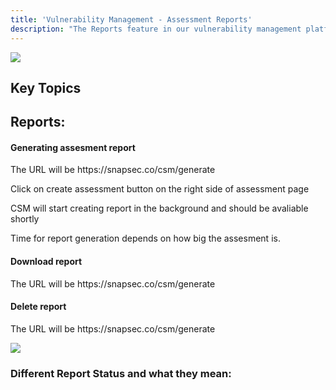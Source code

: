 ```yaml
---
title: 'Vulnerability Management - Assessment Reports'
description: "The Reports feature in our vulnerability management platform offers organizations a streamlined and efficient way to generate comprehensive reports for each assessment. With an automatic and fast report generation process, users can effortlessly extract valuable insights and findings from their security assessments. This feature ensures that organizations can quickly access and share key information, including vulnerabilities, remediation progress, risk scores, and other relevant metrics. The automated nature of report generation reduces manual effort, saving time and resources for security teams. The reports are designed to be clear, concise, and actionable, facilitating communication within the organization and supporting informed decision-making. Users can download the reports, facilitating easy sharing with stakeholders, compliance auditors, and other relevant parties. This feature streamlines the reporting workflow, enhancing the organization's ability to communicate and act upon critical security findings effectively."
---
```


<img
  className="hidden dark:block"
  src="/images/csm/46.png"
/>


## Key Topics
<CardGroup cols={2}>
  <Card title="Generate Report" icon="bars-staggered" href="#generating-assesment-report">
    
  </Card>
  <Card title="Download report" icon="file-arrow-down" href="#download-report">
   
  </Card>
  <Card title="Delete Report" icon="trash" href="#deleting-report">
    
  </Card>

  <Card title="Report Status" icon="hourglass" href="#different-report-status-and-what-they-mean">
   
  </Card>
</CardGroup>



## Reports:

#### Generating assesment report

<Steps>
  <Step title="Navigate to reports page">
    <p>The URL will be https://snapsec.co/csm/generate</p>
  </Step>

  <Step title="Click on `generate report`">
    <p>Click on create assessment button on the right side of assessment page</p>
  </Step>

  <Step title="Select the assessment you want to create report for">
  </Step>

  <Step title="Click `Apply`">
  <p>CSM will start creating report in the background and should be avaliable shortly</p>
  </Step>
</Steps>

<Note> Time for report generation depends on how big the assesment is.</Note>


#### Download report

<Steps>
  <Step title="Navigate to reports page">
    <p>The URL will be https://snapsec.co/csm/generate</p>
  </Step>

  <Step title="Click `Delete` Icon next to report">
  </Step>

  <Step title="Click `Confirm` in confirmation dialogue box">
  </Step>

</Steps>



#### Delete report

<Steps>
  <Step title="Navigate to reports page">
    <p>The URL will be https://snapsec.co/csm/generate</p>
  </Step>

  <Step title="Click `Delete` Icon next to report">
  <img className="glass rounded-xl" src="/images/csm/47.png"/>
  </Step>

  <Step title="Click `Confirm` in confirmation dialogue box">
  </Step>

</Steps>


### Different Report Status and what they mean:

<CardGroup cols={1}>
  
  <Card title="Report is being Generated" icon="clock-rotate-left">
  </Card>

  <Card title="Report generation failed due to some error" icon="circle-xmark">
  </Card>

  <Card title="Report ready." icon="circle-check" href="#deleting-report">
  </Card>
</CardGroup>